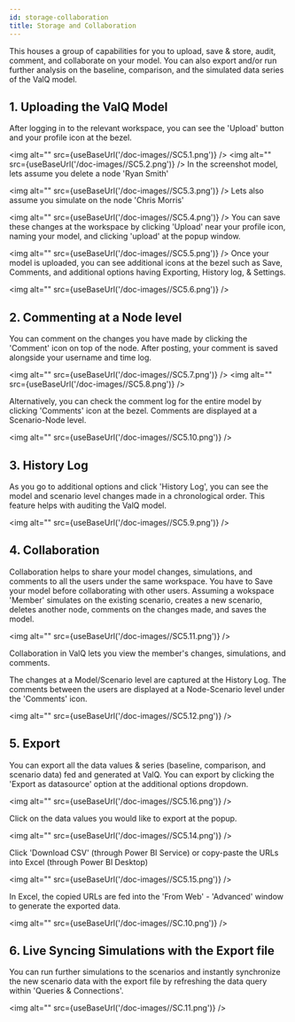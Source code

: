 ```yaml
---
id: storage-collaboration
title: Storage and Collaboration
---
```


This houses a group of capabilities for you to upload, save & store,
audit, comment, and collaborate on your model. You can also export
and/or run further analysis on the baseline, comparison, and the
simulated data series of the ValQ model.

## 1\. Uploading the ValQ Model

After logging in to the relevant workspace, you can see the 'Upload'
button and your profile icon at the bezel.

<img alt="" src={useBaseUrl('/doc-images//SC5.1.png')} />
<img alt="" src={useBaseUrl('/doc-images//SC5.2.png')} />
In the screenshot model, lets assume you delete a node 'Ryan Smith'

<img alt="" src={useBaseUrl('/doc-images//SC5.3.png')} />
Lets also assume you simulate on the node 'Chris Morris'

<img alt="" src={useBaseUrl('/doc-images//SC5.4.png')} />
You can save these changes at the workspace by clicking 'Upload' near
your profile icon, naming your model, and clicking 'upload' at the popup
window.

<img alt="" src={useBaseUrl('/doc-images//SC5.5.png')} />
Once your model is uploaded, you can see additional icons at the bezel
such as Save, Comments, and additional options having Exporting, History
log, & Settings.

<img alt="" src={useBaseUrl('/doc-images//SC5.6.png')} />

## 2\. Commenting at a Node level

You can comment on the changes you have made by clicking the 'Comment'
icon on top of the node. After posting, your comment is saved alongside
your username and time log.

<img alt="" src={useBaseUrl('/doc-images//SC5.7.png')} />
<img alt="" src={useBaseUrl('/doc-images//SC5.8.png')} />

Alternatively, you can check the comment log for the entire model by
clicking 'Comments' icon at the bezel. Comments are displayed at a
Scenario-Node level.

<img alt="" src={useBaseUrl('/doc-images//SC5.10.png')} />

## 3\. History Log

As you go to additional options and click 'History Log', you can see the
model and scenario level changes made in a chronological order. This
feature helps with auditing the ValQ model.

<img alt="" src={useBaseUrl('/doc-images//SC5.9.png')} />

## 4\. Collaboration

Collaboration helps to share your model changes, simulations, and comments to all the users under the same workspace. 
You have to Save your model before collaborating with other users.
Assuming a wokspace 'Member' simulates on the existing scenario, creates a new scenario, deletes
another node, comments on the changes made, and saves the model.

<img alt="" src={useBaseUrl('/doc-images//SC5.11.png')} />

Collaboration in ValQ lets you view the member's changes, simulations, and comments.

The changes at a Model/Scenario level are captured at the History Log.
The comments between the users are displayed at a Node-Scenario level
under the 'Comments' icon.

<img alt="" src={useBaseUrl('/doc-images//SC5.12.png')} />

## 5\. Export

You can export all the data values & series (baseline, comparison,
and scenario data) fed and generated at ValQ. You can export by clicking
the 'Export as datasource' option at the additional options dropdown.

<img alt="" src={useBaseUrl('/doc-images//SC5.16.png')} />

Click on the data values you would like to export at the popup.

<img alt="" src={useBaseUrl('/doc-images//SC5.14.png')} />

Click 'Download CSV' (through Power BI Service) or copy-paste the URLs
into Excel (through Power BI Desktop)

<img alt="" src={useBaseUrl('/doc-images//SC5.15.png')} />

In Excel, the copied URLs are fed into the 'From Web' - 'Advanced'
window to generate the exported data.

<img alt="" src={useBaseUrl('/doc-images//SC.10.png')} />

## 6\. Live Syncing Simulations with the Export file

You can run further simulations to the scenarios and instantly synchronize the new scenario data with
the export file by refreshing the data query within 'Queries &
Connections'.

<img alt="" src={useBaseUrl('/doc-images//SC.11.png')} />